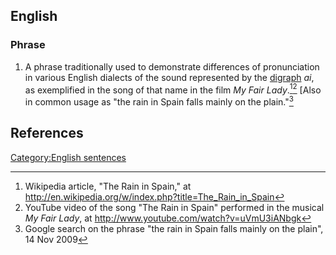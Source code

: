 ==English==

===Phrase===
{{wikipedia|The Rain in Spain}}
{{infl|en|phrase|head=[[the|The]] [[rain]] [[in]] [[Spain]] [[stay]]s [[mainly]] [[in]] [[the]] [[plain]]}}

# {{dated}} A phrase traditionally used to demonstrate differences of pronunciation in various English dialects of the sound represented by the [[digraph]] ''ai'', as exemplified in the song of that name in the film <i>My Fair Lady</i>.<ref>Wikipedia article, "The Rain in Spain," at http://en.wikipedia.org/w/index.php?title=The_Rain_in_Spain</ref><ref>YouTube video of the song "The Rain in Spain" performed in the musical <i>My Fair Lady</i>, at http://www.youtube.com/watch?v=uVmU3iANbgk</ref> [Also in common usage as "the rain in Spain falls mainly on the plain."<ref>Google search on the phrase "the rain in Spain falls mainly on the plain", 14 Nov 2009</ref>

[[Category:English sentences]]

== References ==
<references/>